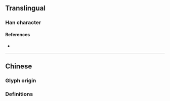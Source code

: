 {{also|滅}}
{{character info}}
==Translingual==

===Han character===
{{Han char|rn=86|rad=火|as=01|sn=5|four=|canj=MF,XMF|ids=⿱一火}}

====References====
* {{Han ref|kx=0665.031|hdz=32188.010|uh=706D|ud=28781}}

----

==Chinese==

===Glyph origin===
{{Han simp|滅|f=氵|t=&nbsp;|f2=戊|t2=一}}

===Definitions===
{{zh-see|滅}}